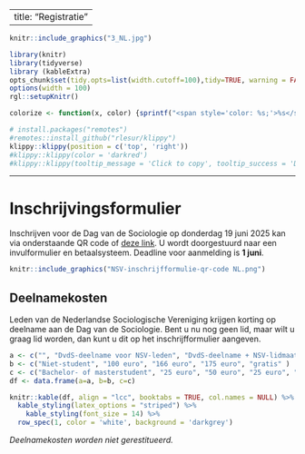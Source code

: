 
---
title: "Registratie"
--- 

```r
knitr::include_graphics("3_NL.jpg")
```

 <script src="https://kit.fontawesome.com/a076d05399.js" crossorigin="anonymous"></script>
 
<!---
https://stackoverflow.com/questions/30110377/saving-leaflet-output-as-html
--->
  
```r
library(knitr)
library(tidyverse)
library (kableExtra)
opts_chunk$set(tidy.opts=list(width.cutoff=100),tidy=TRUE, warning = FALSE, message = FALSE,comment = "#>", cache=TRUE, class.source=c("test"), class.output=c("test2"), cache.lazy = FALSE)
options(width = 100) 
rgl::setupKnitr()

colorize <- function(x, color) {sprintf("<span style='color: %s;'>%s</span>", color, x) }

```

```r
# install.packages("remotes")
#remotes::install_github("rlesur/klippy")
klippy::klippy(position = c('top', 'right'))
#klippy::klippy(color = 'darkred')
#klippy::klippy(tooltip_message = 'Click to copy', tooltip_success = 'Done')
```

--- 

# Inschrijvingsformulier 

Inschrijven voor de Dag van de Sociologie op donderdag 19 juni 2025 kan via onderstaande QR code of [deze link](https://app.clubcollect.com/forms/nl/nsv/inschrijfformulier-dag-van-de-sociologie-2025). U wordt doorgestuurd naar een invulformulier en betaalsysteem. Deadline voor aanmelding is **1 juni**.

```r
knitr::include_graphics("NSV-inschrijfformulie-qr-code NL.png")
```

## Deelnamekosten 

Leden van de Nederlandse Sociologische Vereniging krijgen korting op deelname aan de Dag van de Sociologie. Bent u nu nog geen lid, maar wilt u graag lid worden, dan kunt u dit op het inschrijfformulier aangeven. 


```r
a <- c("", "DvdS-deelname voor NSV-leden", "DvdS-deelname + NSV-lidmaatschap (t/m 31-12-2025)", "DvdS-deelname zonder NSV-lidmaatschap", "DvdS-deelname voor NSV-ereleden" )
b <- c("Niet-student", "100 euro", "166 euro", "175 euro", "gratis" )
c <- c("Bachelor- of masterstudent", "25 euro", "50 euro", "25 euro", "" )
df <- data.frame(a=a, b=b, c=c)

knitr::kable(df, align = "lcc", booktabs = TRUE, col.names = NULL) %>%
  kable_styling(latex_options = "striped") %>% 
    kable_styling(font_size = 14) %>% 
  row_spec(1, color = 'white', background = 'darkgrey') 


```

*Deelnamekosten worden niet gerestitueerd.*


